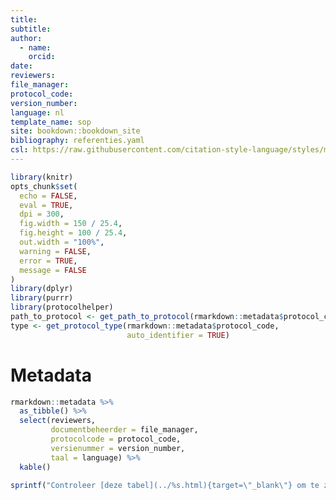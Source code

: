 ```yaml
---
title:
subtitle:
author:
  - name:
    orcid:
date:
reviewers:
file_manager:
protocol_code:
version_number:
language: nl
template_name: sop
site: bookdown::bookdown_site
bibliography: referenties.yaml
csl: https://raw.githubusercontent.com/citation-style-language/styles/master/research-institute-for-nature-and-forest.csl
---
```


```{=html}
<!--
Instructies bij opmaak van het protocol:

Hieronder vind je de verschillende onderdelen van een protocol.
In de bijhorende losse `Rmd` bestanden vind je een beschrijving wat er bij elk onderdeel vermeld moet worden.
Het is in die bestanden dat je moet editeren.
Niet alle onderdelen zijn altijd van toepassing.
Laat in die gevallen de titels staan en vermeld expliciet "niet van toepassing".
-->
```
```r
library(knitr)
opts_chunk$set(
  echo = FALSE,
  eval = TRUE,
  dpi = 300,
  fig.width = 150 / 25.4,
  fig.height = 100 / 25.4,
  out.width = "100%",
  warning = FALSE,
  error = TRUE,
  message = FALSE
)
library(dplyr)
library(purrr)
library(protocolhelper)
path_to_protocol <- get_path_to_protocol(rmarkdown::metadata$protocol_code)
type <- get_protocol_type(rmarkdown::metadata$protocol_code,
                          auto_identifier = TRUE)
```

# Metadata {.unnumbered}

```r
rmarkdown::metadata %>%
  as_tibble() %>%
  select(reviewers,
         documentbeheerder = file_manager,
         protocolcode = protocol_code,
         versienummer = version_number,
         taal = language) %>%
  kable()
```

```r
sprintf("Controleer [deze tabel](../%s.html){target=\"_blank\"} om te zien of een meer recente versie beschikbaar is.", type) |> cat()
```
